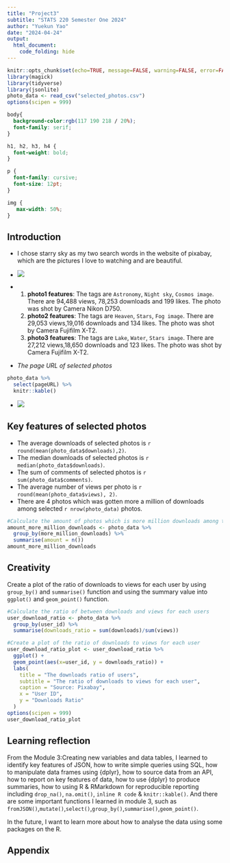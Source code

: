 ```yaml
---
title: "Project3"
subtitle: "STATS 220 Semester One 2024"
author: "Yuekun Yao"
date: "2024-04-24"
output:
  html_document:
    code_folding: hide
---
```


```r
knitr::opts_chunk$set(echo=TRUE, message=FALSE, warning=FALSE, error=FALSE)
library(magick)
library(tidyverse)
library(jsonlite)
photo_data <- read_csv("selected_photos.csv")
options(scipen = 999)
```

```css
body{
  background-color:rgb(117 190 218 / 20%);
  font-family: serif;
}

h1, h2, h3, h4 {
  font-weight: bold;
}

p {
  font-family: cursive;
  font-size: 12pt;
}

img {
   max-width: 50%;
}
```

## Introduction
* I chose starry sky as my two search words in the website of pixabay, which are the pictures I love to watching and are beautiful.

* ![](top_photos.png)

* 1. **photo1 features**: The tags are `Astronomy`, `Night sky`, `Cosmos image`. There are 94,488 views, 78,253 downloads and 199 likes. The photo was shot by Camera Nikon D750.
  2. **photo2 features**: The tags are `Heaven`, `Stars`, `Fog image`. There are 29,053 views,19,016 downloads and 134 likes. The photo was shot by Camera Fujifilm X-T2.
  3. **photo3 features**: The tags are `Lake`, `Water`, `Stars image`. There are 27,212 views,18,650 downloads and 123 likes. The photo was shot by Camera Fujifilm X-T2.
  
* *The page URL of selected photos*
```r
photo_data %>%
  select(pageURL) %>%
  knitr::kable()
```

* ![](my_photos.gif)
              
       
## Key features of selected photos
* The average downloads of selected photos is `r round(mean(photo_data$downloads),2)`.
* The median downloads of selected photos is `r median(photo_data$downloads)`.
* The sum of comments of selected photos is `r sum(photo_data$comments)`.
* The average number of views per photo is `r round(mean(photo_data$views), 2)`. 
* There are 4 photos which was gotten more a million of downloads among selected `r nrow(photo_data)` photos.

```r
#Calculate the amount of photos which is more million downloads among the selected photos.
amount_more_million_downloads <- photo_data %>%
  group_by(more_million_downloads) %>%
  summarise(amount = n())
amount_more_million_downloads
```

## Creativity
Create a plot of the ratio of downloads to views for each user by using `group_by()` and `summarise()` function and using the summary value into `ggplot()` and `geom_point()` function.
```r
#Calculate the ratio of between downloads and views for each users 
user_download_ratio <- photo_data %>%
  group_by(user_id) %>%
  summarise(downloads_ratio = sum(downloads)/sum(views))

#Create a plot of the ratio of downloads to views for each user
user_download_ratio_plot <- user_download_ratio %>%
  ggplot() +
  geom_point(aes(x=user_id, y = downloads_ratio)) +
  labs(
    title = "The downloads ratio of users",
    subtitle = "The ratio of downloads to views for each user",
    caption = "Source: Pixabay",
    x = "User ID",
    y = "Downloads Ratio"
  )
options(scipen = 999)
user_download_ratio_plot
```

## Learning reflection
From the Module 3:Creating new variables and data tables, I learned to identify key features of JSON, how to write simple queries using SQL, how to manipulate data frames using {dplyr}, how to source data from an API, how to report on key features of data, how to use {dplyr} to produce summaries, how to  using R & RMarkdown for reproducible reporting including `drop_na()`, `na.omit()`, `inline R code` & `knitr::kable()`. And there are some important functions I learned in module 3, such as `fromJSON()`,`mutate()`,`select()`,`group_by()`,`summarise()`,`geom_point()`.

In the future, I want to learn more about how to analyse the data using some packages on the R.

## Appendix
```r

```









